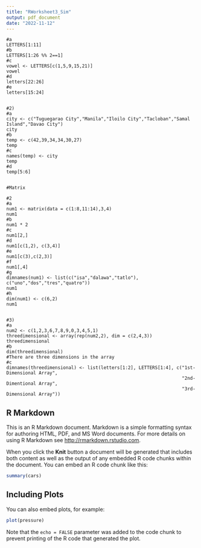 ```yaml
---
title: "RWorksheet3_Sim"
output: pdf_document
date: "2022-11-12"
---
```


```#1)
#a
LETTERS[1:11]
#b
LETTERS[1:26 %% 2==1]
#c
vowel <- LETTERS[c(1,5,9,15,21)]
vowel    
#d
letters[22:26]
#e
letters[15:24]


#2)
#a
city <- c("Tuguegarao City","Manila","Iloilo City","Tacloban","Samal Island","Davao City")
city
#b
temp <- c(42,39,34,34,30,27)
temp    
#c
names(temp) <- city
temp    
#d
temp[5:6]


#Matrix

#2
#a
num1 <- matrix(data = c(1:8,11:14),3,4)
num1
#b
num1 * 2
#c
num1[2,]
#d
num1[c(1,2), c(3,4)]
#e
num1[c(3),c(2,3)]
#f
num1[,4]
#g
dimnames(num1) <- list(c("isa","dalawa","tatlo"), c("uno","dos","tres","quatro"))
num1    
#h
dim(num1) <- c(6,2)
num1    


#3)
#a
num2 <- c(1,2,3,6,7,8,9,0,3,4,5,1)
threedimensional <- array(rep(num2,2), dim = c(2,4,3))    
threedimensional    
#b
dim(threedimensional) 
#There are three dimensions in the array
#c
dimnames(threedimensional) <- list(letters[1:2], LETTERS[1:4], c("1st-Dimensional Array", 
                                                                 "2nd-Dimentional Array",
                                                                 "3rd-Dimensional Array"))
```

## R Markdown

This is an R Markdown document. Markdown is a simple formatting syntax for authoring HTML, PDF, and MS Word documents. For more details on using R Markdown see <http://rmarkdown.rstudio.com>.

When you click the **Knit** button a document will be generated that includes both content as well as the output of any embedded R code chunks within the document. You can embed an R code chunk like this:

```r
summary(cars)
```

## Including Plots

You can also embed plots, for example:

```r
plot(pressure)
```

Note that the `echo = FALSE` parameter was added to the code chunk to prevent printing of the R code that generated the plot.
